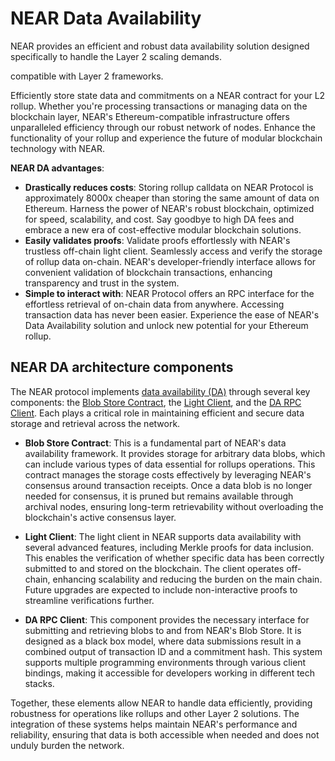 # NEAR Data Availability

NEAR provides an efficient and robust data availability solution designed specifically to handle the Layer 2 scaling demands.



compatible with Layer 2 frameworks.

Efficiently store state data and commitments on a NEAR contract for your L2 rollup. Whether you're processing transactions or managing data on the blockchain layer, NEAR's Ethereum-compatible infrastructure offers unparalleled efficiency through our robust network of nodes. Enhance the functionality of your rollup and experience the future of modular blockchain technology with NEAR.

**NEAR DA advantages**:

  * **Drastically reduces costs**: Storing rollup calldata on NEAR Protocol is approximately 8000x cheaper than storing the same amount of data on Ethereum. Harness the power of NEAR's robust blockchain, optimized for speed, scalability, and cost. Say goodbye to high DA fees and embrace a new era of cost-effective modular blockchain solutions.
  * **Easily validates proofs**: Validate proofs effortlessly with NEAR's trustless off-chain light client. Seamlessly access and verify the storage of rollup data on-chain. NEAR's developer-friendly interface allows for convenient validation of blockchain transactions, enhancing transparency and trust in the system.
  * **Simple to interact with**: NEAR Protocol offers an RPC interface for the effortless retrieval of on-chain data from anywhere. Accessing transaction data has never been easier. Experience the ease of NEAR's Data Availability solution and unlock new potential for your Ethereum rollup.

## NEAR DA architecture components

The NEAR protocol implements [data availability (DA)](https://docs.near.org/build/chain-abstraction/data-availability) through several key components: the [Blob Store Contract](https://docs.near.org/build/chain-abstraction/data-availability#blob-store-contract), the [Light Client](https://docs.near.org/build/chain-abstraction/data-availability#light-client), and the [DA RPC Client](https://docs.near.org/build/chain-abstraction/data-availability#da-rpc). Each plays a critical role in maintaining efficient and secure data storage and retrieval across the network.

  * **Blob Store Contract**: This is a fundamental part of NEAR's data availability framework. It provides storage for arbitrary data blobs, which can include various types of data essential for rollups operations. This contract manages the storage costs effectively by leveraging NEAR's consensus around transaction receipts. Once a data blob is no longer needed for consensus, it is pruned but remains available through archival nodes, ensuring long-term retrievability without overloading the blockchain's active consensus layer.

  * **Light Client**: The light client in NEAR supports data availability with several advanced features, including Merkle proofs for data inclusion. This enables the verification of whether specific data has been correctly submitted to and stored on the blockchain. The client operates off-chain, enhancing scalability and reducing the burden on the main chain. Future upgrades are expected to include non-interactive proofs to streamline verifications further.

  * **DA RPC Client**: This component provides the necessary interface for submitting and retrieving blobs to and from NEAR's Blob Store. It is designed as a black box model, where data submissions result in a combined output of transaction ID and a commitment hash. This system supports multiple programming environments through various client bindings, making it accessible for developers working in different tech stacks.

Together, these elements allow NEAR to handle data efficiently, providing robustness for operations like rollups and other Layer 2 solutions. The integration of these systems helps maintain NEAR's performance and reliability, ensuring that data is both accessible when needed and does not unduly burden the network.